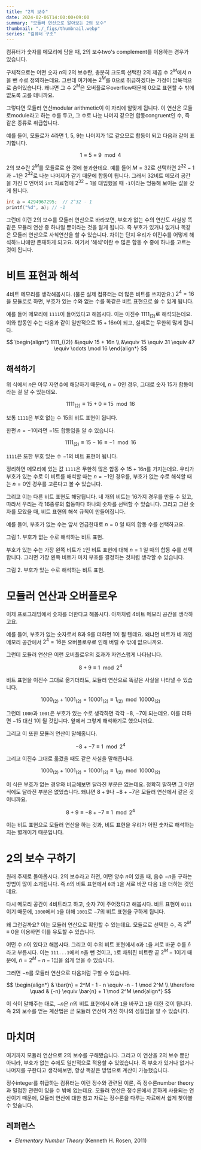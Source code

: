 ```yaml
---
title: "2의 보수"
date: 2024-02-06T14:00:00+09:00
summary: "모듈러 연산으로 알아보는 2의 보수"
thumbnail: "./_figs/thumbnail.webp"
series: "컴퓨터 구조"
---
```






컴퓨터가 숫자를 메모리에 담을 때, 2의 보수<AltLang>two's complement</AltLang>를 이용하는 경우가 있습니다.

구체적으로는 어떤 숫자 $n$의 2의 보수란, 충분히 크도록 선택한 2의 제곱 수 $2^M$에서 $n$을 뺀 수로 정의하는데요.
그런데 여기에는 $2^M$를 $0$으로 취급하겠다는 가정이 암묵적으로 숨어있습니다.
왜냐면 그 수 $2^M$은 오버플로우<AltLang>overflow</AltLang>때문에 $0$으로 표현할 수 밖에 없도록 고를 테니까요.

그렇다면 모듈러 연산<AltLang>modular arithmetic</AltLang>이 이 자리에 알맞게 됩니다.
이 연산은 모듈로<AltLang>module</AltLang>라고 하는 수를 두고, 그 수로 나눈 나머지 같으면 합동<AltLang>congruent</AltLang>인 수, 즉 같은 종류로 취급합니다.

예를 들어, 모듈로가 4라면 1, 5, 9는 나머지가 1로 같으므로 합동이 되고 다음과 같이 표기합니다.

$$
1 \equiv 5 \equiv 9 \mod 4
$$

2의 보수란 $2^M$를 모듈로로 한 것에 불과한데요.
예를 들어 $M=32$로 선택하면 $2^{32}-1$과 $-1$은 $2^{32}$로 나눈 나머지가 같기 때문에 합동이 됩니다.
그래서 32비트 메모리 공간을 가진 C 언어의 `int` 자료형에 $2^{32}-1$을 대입했을 때 `-1`이라는 엉뚱해 보이는 값을 갖게 됩니다.

```c
int a = 4294967295;  // 2^32 - 1
printf("%d", a); // -1
```

그런데 이런 2의 보수를 모듈러 연산으로 바라보면, 부호가 없는 수의 연산도 사실상 똑같은 모듈러 연산 중 하나일 뿐이라는 것을 알게 됩니다.
즉 부호가 있거나 없거나 똑같은 모듈러 연산으로 사칙연산을 할 수 있습니다.
차이는 단지 우리가 이진수를 어떻게 해석하느냐에만 존재하게 되고요.
여기서 '해석'이란 수 많은 합동 수 중에 하나를 고르는 것이 됩니다.



# 비트 표현과 해석

4비트 메모리를 생각해봅시다.
(물론 실제 컴퓨터는 더 많은 비트를 쓰지만요.)
$2^4=16$을 모듈로로 하면, 부호가 있는 수와 없는 수를 똑같은 비트 표현으로 쓸 수 있게 됩니다.

예를 들어 메모리에 `1111`이 들어있다고 해봅시다.
이는 이진수 $1111_{(2)}$로 해석되는데요.
이와 합동인 수는 다음과 같이 일반적으로 $15+16n$이 되고, 실제로는 무한히 많게 됩니다.

$$
\begin{align*}
  1111_{(2)} &\equiv 15 + 16n \\
  &\equiv 15 \equiv 31 \equiv 47 \equiv \cdots \mod 16
\end{align*}
$$

## 해석하기

위 식에서 $n$은 아무 자연수에 해당하기 때문에, $n=0$인 경우, 그대로 숫자 $15$가 합동이라는 걸 알 수 있는데요.

$$
1111_{(2)} \equiv 15 + 0 \equiv 15 \mod 16
$$

보통 `1111`은 부호 없는 수 $15$의 비트 표현이 됩니다.

한편 $n=-1$이라면 $-1$도 합동임을 알 수 있습니다.

$$
1111_{(2)} \equiv 15 - 16 \equiv -1 \mod 16
$$

`1111`은 또한 부호 있는 수 $-1$의 비트 표현이 됩니다.

정리하면 메모리에 있는 값 `1111`은 무한히 많은 합동 수 $15+16n$를 가지는데요.
우리가 부호가 있는 수로 이 비트를 해석할 때는 $n=-1$인 경우를, 부호가 없는 수로 해석할 때는 $n=0$인 경우를 고른다고 볼 수 있습니다.

그리고 이는 다른 비트 표현도 해당됩니다.
네 개의 비트는 16가지 경우를 만들 수 있고, 따라서 우리는 각 16종류의 합동마다 하나의 숫자를 선택할 수 있습니다.
그리고 그런 숫자를 모았을 때, 비트 표현의 해석 규칙이 만들어집니다.

예를 들어, 부호가 없는 수는 앞서 언급한대로 $n=0$ 일 때의 합동 수를 선택하고요.

<FigureV2 src={fig1} alt="unsigned number">
  <FigureCaption slot="caption">그림 1. 부호가 없는 수로 해석하는 비트 표현.</FigureCaption>
</FigureV2>

부호가 있는 수는 가장 왼쪽 비트가 `1`인 비트 표현에 대해 $n=1$ 일 때의 합동 수를 선택합니다.
그러면 가장 왼쪽 비트가 마치 부호를 결정하는 것처럼 생각할 수 있습니다.

<FigureV2 src={fig2} alt="signed number">
  <FigureCaption slot="caption">그림 2. 부호가 있는 수로 해석하는 비트 표현.</FigureCaption>
</FigureV2>



# 모듈러 연산과 오버플로우

이제 프로그래밍에서 숫자를 더한다고 해봅시다.
아까처럼 4비트 메모리 공간을 생각하고요.

예를 들어, 부호가 없는 숫자로서 $8$과 $9$를 더하면 $1$이 될 텐데요.
왜냐면 비트가 네 개인 메모리 공간에서 $2^4=16$은 오버플로우로 인해 버릴 수 밖에 없으니까요.

그런데 모듈러 연산은 이런 오버플로우의 효과가 자연스럽게 나타납니다.

$$
8 + 9 \equiv 1 \mod 2^4
$$

비트 표현을 이진수 그대로 옮기더라도, 모듈러 연산으로 똑같은 사실을 나타낼 수 있습니다.

$$
1000_{(2)} + 1001_{(2)} = 10001_{(2)} \equiv 1_{(2)} \mod 10000_{(2)}
$$

그런데 `1000`과 `1001`은 부호가 있는 수로 생각하면 각각 $-8$, $-7$이 되는데요.
이를 더하면 $-15$ 대신 $1$이 될 것입니다.
앞에서 그렇게 해석하기로 했으니까요.

그리고 이 또한 모듈러 연산이 말해줍니다.

$$
-8 + -7 \equiv 1 \mod 2^4
$$

그리고 이진수 그대로 옮겼을 때도 같은 사실을 말해줍니다.

$$
1000_{(2)} + 1001_{(2)} = 10001_{(2)} \equiv 1_{(2)} \mod 10000_{(2)}
$$

이 식은 부호가 없는 경우와 비교해보면 달라진 부분은 없는데요.
정확히 말하면 그 어떤 식에도 달라진 부분은 없었습니다.
왜냐면 $8 + 9$나 $-8 + -7$은 모듈러 연산에서 같은 것이니까요.

$$
8 + 9 \equiv -8 + -7 \equiv 1 \mod 2^4
$$

이는 비트 표현으로 모듈러 연산을 하는 것과, 비트 표현을 우리가 어떤 숫자로 해석하는지는 별개이기 때문입니다.



# 2의 보수 구하기

원래 주제로 돌아옵시다.
2의 보수라고 하면, 어떤 양수 $n$이 있을 때, 음수 $-n$을 구하는 방법이 많이 소개됩니다.
즉 $n$의 비트 표현에서 `0`과 `1`을 서로 바꾼 다음 `1`을 더하는 것인데요.

다시 메모리 공간이 4비트라고 하고, 숫자 $7$이 주어졌다고 해봅시다.
비트 표현이 `0111`이기 때문에, `1000`에서 `1`을 더해 `1001`로 $-7$의 비트 표현을 구하게 됩니다.

왜 그런걸까요?
이는 모듈러 연산으로 확인할 수 있는데요.
모듈로로 선택한 수, 즉 $2^M \equiv 0$을 이용하면 이를 유도할 수 있습니다.

어떤 수 $n$이 있다고 해봅시다.
그리고 이 수의 비트 표현에서 `0`과 `1`을 서로 바꾼 수를 $\bar{n}$라고 부릅시다.
이는 `111...1`에서 $n$을 뺀 것이고, `1`로 채워진 비트란 곧 $2^M-1$이기 때문에, $\bar{n} = 2^M - n - 1$임을 쉽게 얻을 수 있습니다.

그러면 $-n$를 모듈러 연산으로 다음처럼 구할 수 있습니다.

$$
\begin{align*}
  & \bar{n} = 2^M - 1 - n \equiv -n - 1 \mod 2^M \\
  \therefore \quad & {-n} \equiv \bar{n} + 1 \mod 2^M
\end{align*}
$$

이 식이 말해주는 대로, $-n$은 $n$의 비트 표현에서 `0`과 `1`을 바꾸고 `1`을 더한 것이 됩니다.
즉 2의 보수를 얻는 계산법은 곧 모듈러 연산이 가진 하나의 성질임을 알 수 있습니다.



# 마치며

여기까지 모듈러 연산으로 2의 보수를 구해봤습니다.
그리고 이 연산을 2의 보수 뿐만 아니라, 부호가 없는 수에도 일반적으로 적용할 수 있었습니다.
즉 부호가 있거나 없거나 나머지를 구한다고 생각해보면, 항상 똑같은 방법으로 계산이 가능했습니다.

정수<AltLang>integer</AltLang>를 취급하는 컴퓨터는 이런 정수와 관련된 이론, 즉 정수론<AltLang>number theory</AltLang>과 밀접한 관련이 있을 수 밖에 없는데요.
모듈러 연산은 정수론에서 흔하게 사용되는 연산이기 때문에, 모듈러 연산에 대한 참고 자료는 정수론을 다루는 자료에서 쉽게 찾아볼 수 있습니다.

## 레퍼런스

- _Elementary Number Theory_ (Kenneth H. Rosen, 2011)
